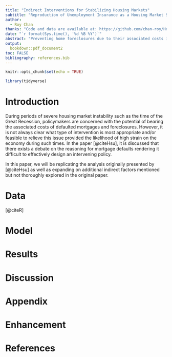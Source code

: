 ```yaml
---
title: "Indirect Interventions for Stabilizing Housing Markets"
subtitle: "Reproduction of Unemployment Insurance as a Housing Market Stabilizer (Hsu, Matsa, and Melzer 2018)"
author: 
  - Roy Chan
thanks: "Code and data are available at: https://github.com/chan-roy/HousingMarkets"
date: "`r format(Sys.time(), '%d %B %Y')`"
abstract: "Preventing home foreclosures due to their associated costs is a key concern for policymakers during periods of economic instability. (Hsu, Matsa, and Melzer 2018) investigate the impact of unemployment insurance (UI) to stabilize the housing market, evaluating that UI expansions during the Great Recession aided in preventing foreclosures and stabilized home values. This paper replicates the analysis of their study and investigates alternative factors that impacted foreclosure rates and home valuation. \\textbf{Keywords:} housing market stability, personal finance, great recession, unemployment insurance, foreclosures, economic policy, united states"
output:
  bookdown::pdf_document2
toc: FALSE
bibliography: references.bib
---
```


```r
knitr::opts_chunk$set(echo = TRUE)

library(tidyverse)
```

# Introduction

During periods of severe housing market instability such as the time of the Great Recession, policymakers are concerned with the potential of bearing the associated costs of defaulted mortgages and foreclosures. However, it is not always clear what type of intervention is most appropriate and/or feasible to relieve this issue provided the likelihood of high strain on the economy during such times. In the paper \textit{Unemployment Insurance as a Housing Market Stabilizer} [@citeHsu], it is discussed that there exists a debate on the reasoning for mortgage defaults rendering it difficult to effectively design an intervening policy.

In this paper, we will be replicating the analysis originally presented by [@citeHsu] as well as expanding on additional indirect factors mentioned but not thoroughly explored in the original paper.

# Data
[@citeR]

# Model

# Results

# Discussion

\newpage

\appendix

# Appendix {-}

# Enhancement

\newpage

# References


